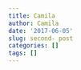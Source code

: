 ```yaml
---
title: Camila
author: Camila
date: '2017-06-05'
slug: second- post
categories: []
tags: []
---
```


